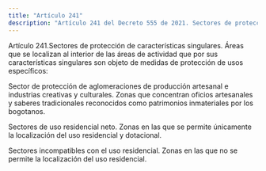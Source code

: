 ```yaml
---
title: "Artículo 241"
description: "Artículo 241 del Decreto 555 de 2021. Sectores de protección de características singulares."
---
```


Artículo 241.Sectores de protección de características singulares. Áreas que se localizan al interior de las áreas de actividad que por sus características singulares son objeto de medidas de protección de usos específicos:
 
Sector de protección de aglomeraciones de producción artesanal e industrias creativas y culturales. Zonas que concentran oficios artesanales y saberes tradicionales reconocidos como patrimonios inmateriales por los bogotanos.
 
Sectores de uso residencial neto. Zonas en las que se permite únicamente la localización del uso residencial y dotacional.
 
Sectores incompatibles con el uso residencial. Zonas en las que no se permite la localización del uso residencial.